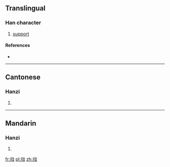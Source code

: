 {{also|戧}}
==Translingual==

===Han character===
{{Han char|rn=62|rad=戈|as=04|sn=8|four=|canj=人山戈 (OUI)}}

# [[support]]

====References====
* {{Han ref|kx=0412.221|hdz=21403.040|uh=6217|ud=25111}}

----

==Cantonese==

===Hanzi===
{{yue-hanzi|jyut=|y=cheung3|tra=戧}}

# {{defn|Cantonese|sort=戈04}}

----

==Mandarin==

===Hanzi===
{{cmn-hanzi|tra=戧|pin=[[qiāng]] ([[qiang1]]), [[qiàng]] ([[qiang4]])|wg=ch'iang<sup>1</sup>, ch'iang<sup>4</sup>}}

# {{defn|Mandarin|sort=戈04}}

[[fr:戗]]
[[pl:戗]]
[[zh:戗]]